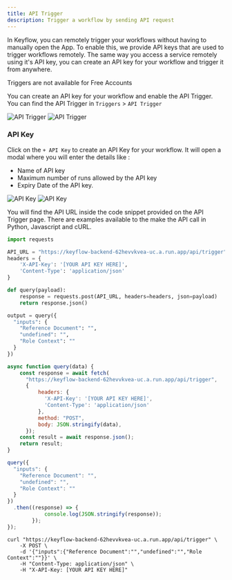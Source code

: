 ```yaml
---
title: API Trigger
description: Trigger a workflow by sending API request
---
```


In Keyflow, you can remotely trigger your workflows without having to manually open the App. To enable this, we provide API keys that are used to trigger workflows remotely. The same way you access a service remotely using it's API key, you can create an API key for your workflow and trigger it from anywhere.

<Warning> Triggers are not available for Free Accounts </Warning>

You can create an API key for your workflow and enable the API Trigger. You can find the API Trigger in `Triggers` > `API Trigger`

<Frame>
  <img
    className="block dark:hidden"
    src="/images/triggers/api-trigger-light.png"
    alt="API Trigger"
  />
  <img
    className="hidden dark:block"
    src="/images/triggers/api-trigger-dark.png"
    alt="API Trigger"
  />
</Frame>

### API Key

Click on the `+ API Key` to create an API Key for your workflow. It will open a modal where you will enter the details like :

- Name of API key
- Maximum number of runs allowed by the API key
- Expiry Date of the API key.

<Frame>
  <img
    className="block dark:hidden"
    src="/images/triggers/api-key-light.png"
    alt="API Key"
  />
  <img
    className="hidden dark:block"
    src="/images/triggers/api-key-dark.png"
    alt="API Key"
  />
</Frame>

You will find the API URL inside the code snippet provided on the API Trigger page. There are examples available to the make the API call in Python, Javascript and cURL.

<CodeGroup>

```python Python
import requests

API_URL = "https://keyflow-backend-62hevvkvea-uc.a.run.app/api/trigger"
headers = {
    'X-API-Key': '[YOUR API KEY HERE]',
    'Content-Type': 'application/json'
}

def query(payload):
    response = requests.post(API_URL, headers=headers, json=payload)
    return response.json()

output = query({
  "inputs": {
    "Reference Document": "",
    "undefined": "",
    "Role Context": ""
  }
})
```

```javascript Javscript
async function query(data) {
    const response = await fetch(
      "https://keyflow-backend-62hevvkvea-uc.a.run.app/api/trigger",
      {
          headers: {
            'X-API-Key': '[YOUR API KEY HERE]',
            'Content-Type': 'application/json'
          },
          method: "POST",
          body: JSON.stringify(data),
      });
    const result = await response.json();
    return result;
}

query({
  "inputs": {
    "Reference Document": "",
    "undefined": "",
    "Role Context": ""
  }
})
  .then((response) => {
            console.log(JSON.stringify(response));
        });
});
```

```cURL cURL
curl "https://keyflow-backend-62hevvkvea-uc.a.run.app/api/trigger" \
    -X POST \
    -d '{"inputs":{"Reference Document":"","undefined":"","Role Context":""}}' \
    -H "Content-Type: application/json" \
    -H "X-API-Key: [YOUR API KEY HERE]"
```

</CodeGroup>
